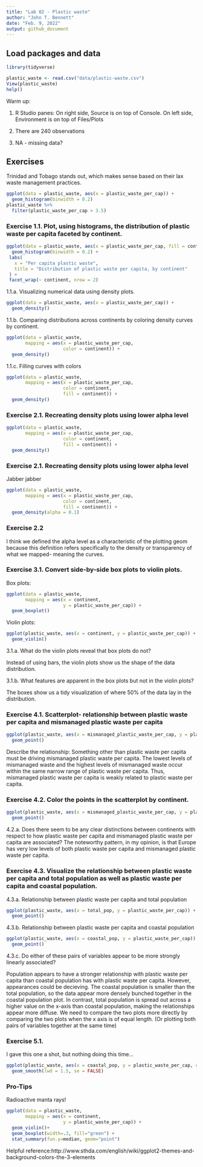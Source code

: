 ```yaml
---
title: "Lab 02 - Plastic waste"
author: "John T. Bennett"
date: "Feb. 9, 2022"
output: github_document
---
```


## Load packages and data

```r
library(tidyverse) 
```

```r
plastic_waste <- read.csv("data/plastic-waste.csv")
View(plastic_waste)
help()
```

Warm up:

1) R Studio panes: On right side, Source is on top of Console. On left side, 
Environment is on top of Files/Plots


2) There are 240 observations

3) NA - missing data?

## Exercises


Trinidad and Tobago stands out, which makes sense based on their lax waste 
management practices. 

```r
ggplot(data = plastic_waste, aes(x = plastic_waste_per_cap)) +
  geom_histogram(binwidth = 0.2)
plastic_waste %>%
  filter(plastic_waste_per_cap > 3.5)
```

### Exercise 1.1. Plot, using histograms, the distribution of plastic waste per capita faceted by continent.

```r
ggplot(data = plastic_waste, aes(x = plastic_waste_per_cap, fill = continent)) +
  geom_histogram(binwidth = 0.2) +
 labs(
   x = "Per capita plastic waste",
   title = "Distribution of plastic waste per capita, by continent"
 ) +
 facet_wrap(~ continent, nrow = 2)
```

1.1.a. Visualizing numerical data using density plots.

```r
ggplot(data = plastic_waste, aes(x = plastic_waste_per_cap)) +
  geom_density()

```

1.1.b. Comparing distributions across continents by coloring density curves by continent. 
```r
ggplot(data = plastic_waste, 
       mapping = aes(x = plastic_waste_per_cap, 
                     color = continent)) +
  geom_density()
```


1.1.c. Filling curves with colors

```r
ggplot(data = plastic_waste, 
       mapping = aes(x = plastic_waste_per_cap, 
                     color = continent, 
                     fill = continent)) +
  geom_density()
```

### Exercise 2.1. Recreating density plots using lower alpha level

```r

ggplot(data = plastic_waste, 
       mapping = aes(x = plastic_waste_per_cap, 
                     color = continent, 
                     fill = continent)) +
  geom_density()
```

### Exercise 2.1. Recreating density plots using lower alpha level

Jabber jabber

```r
ggplot(data = plastic_waste, 
       mapping = aes(x = plastic_waste_per_cap, 
                     color = continent, 
                     fill = continent)) +
  geom_density(alpha = 0.1)
```

### Exercise 2.2

I think we defined the alpha level as a characteristic of the plotting geom because this definition refers specifically to the density or transparency of what we mapped- meaning the curves.  


### Exercise 3.1. Convert side-by-side box plots to violin plots. 


Box plots:

```r
ggplot(data = plastic_waste, 
       mapping = aes(x = continent, 
                     y = plastic_waste_per_cap)) +
  geom_boxplot()
```

Violin plots:

```r
ggplot(plastic_waste, aes(x = continent, y = plastic_waste_per_cap)) +
  geom_violin()
```

3.1.a. What do the violin plots reveal that box plots do not? 

Instead of using bars, the violin plots show us the shape of the data distribution. 

3.1.b. What features are apparent in the box plots but not in the violin plots?

The boxes show us a tidy visualization of where 50% of the data lay in the distribution. 

### Exercise 4.1. Scatterplot- relationship between plastic waste per capita and mismanaged plastic waste per capita 

```r
ggplot(plastic_waste, aes(x = mismanaged_plastic_waste_per_cap, y = plastic_waste_per_cap)) +
  geom_point()
```

Describe the relationship: 
Something other than plastic waste per capita must be driving mismanaged plastic waste per capita. The lowest levels of mismanaged waste and the highest levels of mismanaged waste occur within the same narrow range of plastic waste per capita. Thus, mismanaged plastic waste per capita is weakly related to plastic waste per capita. 

### Exercise 4.2. Color the points in the scatterplot by continent. 

```r
ggplot(plastic_waste, aes(x = mismanaged_plastic_waste_per_cap, y = plastic_waste_per_cap, color = continent)) +
  geom_point()
```

4.2.a. Does there seem to be any clear distinctions between continents with respect to how plastic waste per capita and mismanaged plastic waste per capita are associated?
The noteworthy pattern, in my opinion, is that Europe has very low levels of both plastic waste per capita and mismanaged plastic waste per capita.

### Exercise 4.3. Visualize the relationship between plastic waste per capita and total population as well as plastic waste per capita and coastal population. 

4.3.a. Relationship between plastic waste per capita and total population
```r
ggplot(plastic_waste, aes(x = total_pop, y = plastic_waste_per_cap)) +
  geom_point()
```

4.3.b. Relationship between plastic waste per capita and coastal population

```r
ggplot(plastic_waste, aes(x = coastal_pop, y = plastic_waste_per_cap)) +
  geom_point()
```

4.3.c. Do either of these pairs of variables appear to be more strongly linearly associated?

Population appears to have a stronger relationship with plastic waste per capita than coastal population has with plastic waste per capita. 
However, appearances could be decieving. The coastal population is smaller than the total population, so the data appear more densely bunched together in the coastal population plot. In contrast, total population is spread out across a higher value on the x-axis than coastal population, making the relationships appear more diffuse. 
We need to compare the two plots more directly by comparing the two plots when the x axis is of equal length. (Or plotting both pairs of variables together at the same time) 

### Exercise 5.1.
I gave this one a shot, but nothing doing this time...

```r
ggplot(plastic_waste, aes(x = coastal_pop, y = plastic_waste_per_cap, color = continent)) + geom_point(aes(color = continent))  + geom_point(alpha = (1/3), size = 3) + geom_smooth(lwd = 3, se = FALSE)  + geom_point(alpha = (1/3), size = 3) + facet_wrap(~ continent) +
  geom_smooth(lwd = 1.5, se = FALSE)
```

### Pro-Tips

Radioactive manta rays!

```r
ggplot(data = plastic_waste, 
       mapping = aes(x = continent, 
                     y = plastic_waste_per_cap)) +
  geom_violin()+
  geom_boxplot(width=.3, fill="green") +
  stat_summary(fun.y=median, geom="point") 
```
  


Helpful reference:http://www.sthda.com/english/wiki/ggplot2-themes-and-background-colors-the-3-elements



